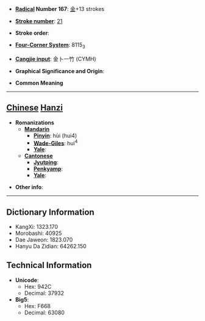* '''[[Wiktionary:Chinese radical index| Radical]] Number 167''': [[Wiktionary:Chinese radical index 金|金]]+13 strokes

* '''[[Wiktionary:Chinese total strokes index|Stroke number]]''': [[Wiktionary:Chinese total strokes index 21|21]]

* '''Stroke order''': 

* '''[[Wiktionary:Chinese four corner index|Four-Corner System]]''': 8115<sub>3</sub>

* '''[[Wiktionary:Chinese Cangjie index|Cangjie input]]''': 金卜一竹 (CYMH)

* '''Graphical Significance and Origin''': 

* '''Common Meaning'''

----

== [[Chinese]] [[Hanzi]] ==

* '''Romanizations'''
** '''[[Mandarin]]'''
*** '''[[Pinyin]]''': hùi (hui4)
*** '''[[Wade-Giles]]''': hui<sup>4</sup>
*** '''[[Yale]]''': 
** '''[[Cantonese]]'''
*** '''[[Jyutping]]''':
*** '''[[Penkyamp]]''': 
*** '''[[Yale]]''': 

* '''Other info''': 

----

== Dictionary Information ==

* KangXi: 1323.170
* Morobashi: 40925
* Dae Jaweon: 1823.070
* Hanyu Da Zidian: 64262.150

== Technical Information ==

* '''Unicode''':
** Hex: 942C
** Decimal: 37932
* '''Big5''':
** Hex: F668
** Decimal: 63080